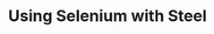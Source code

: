 ---
id: "steel-selenium-starter"
title: "Using Selenium with Steel"
accentColor: "blue"
category: "BROWSER_AUTOMATION"
stack: "python"
description: "A starter project for using Selenium with Steel on Python."
flags: ["cli", "playground"]
directory: "examples/steel-selenium-starter"
--- 